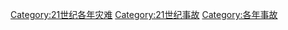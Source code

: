 [[Category:21世纪各年灾难|Category:21世纪各年灾难]]
[[Category:21世纪事故|Category:21世纪事故]]
[[Category:各年事故|Category:各年事故]]